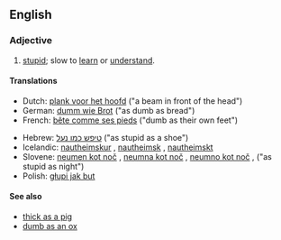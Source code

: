 ==English==

===Adjective===
{{en-adj|-|pos=[[thick]] [[as]] [[a]] [[brick]]}}

# {{simile}} [[stupid]]; slow to [[learn]] or [[understand]].

====Translations====
{{trans-top}}
*Dutch:  [[plank voor het hoofd]] ("a beam in front of the head")
*German: [[dumm wie Brot]] ("as dumb as bread")
*French: [[bête comme ses pieds]] ("dumb as their own feet")
{{trans-mid}}
*Hebrew: [[טיפש כמו נעל]] ("as stupid as a shoe")
*Icelandic: [[nautheimskur]] {{m}}, [[nautheimsk]] {{f}}, [[nautheimskt]] {{n}}
* Slovene: [[neumen kot noč]] {{m}}, [[neumna kot noč]] {{f}}, [[neumno kot noč]] {{n}},  ("as stupid as night")
*Polish: [[głupi jak but]]
{{trans-bottom}}

====See also====
*[[thick as a pig]]
*[[dumb as an ox]]